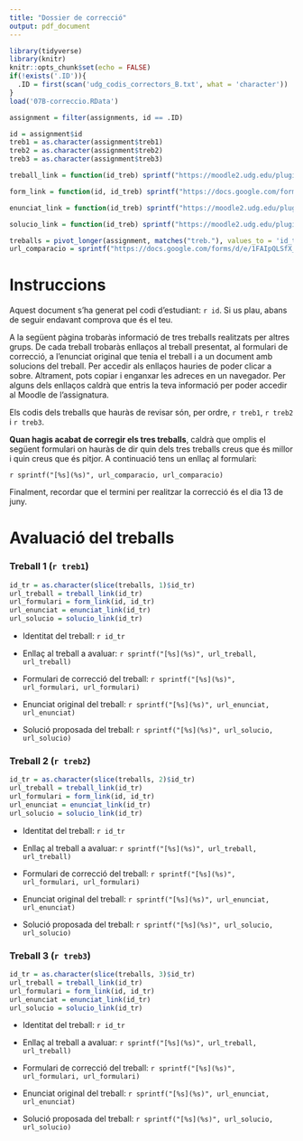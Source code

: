 ```yaml
---
title: "Dossier de correcció"
output: pdf_document
---
```


```r
library(tidyverse)
library(knitr)
knitr::opts_chunk$set(echo = FALSE)
if(!exists('.ID')){
  .ID = first(scan('udg_codis_correctors_B.txt', what = 'character'))
}
load('07B-correccio.RData')

assignment = filter(assignments, id == .ID)

id = assignment$id
treb1 = as.character(assignment$treb1)
treb2 = as.character(assignment$treb2)
treb3 = as.character(assignment$treb3)

treball_link = function(id_treb) sprintf("https://moodle2.udg.edu/pluginfile.php/1681165/mod_folder/content/0/treball_2_%s.pdf", id_treb)

form_link = function(id, id_treb) sprintf("https://docs.google.com/forms/d/e/1FAIpQLSfweSGDQcmXnxOIYwUxFa7rvbEwspwXjNS6Bf1kbR5EGwL2dg/viewform?usp=pp_url&entry.1912960910=%s&entry.1481792059=%s", id, id_treb)

enunciat_link = function(id_treb) sprintf("https://moodle2.udg.edu/pluginfile.php/1681165/mod_folder/content/0/enunciat2_%s.pdf", id_treb)

solucio_link = function(id_treb) sprintf("https://moodle2.udg.edu/pluginfile.php/1681165/mod_folder/content/0/solucio2_%s.pdf", id_treb)

treballs = pivot_longer(assignment, matches("treb."), values_to = 'id_tr')
url_comparacio = sprintf("https://docs.google.com/forms/d/e/1FAIpQLSfX_4zS0BOlPlosdQHAdpRSzOECzdnBLHY4Q08jhHDVgdjaZw/viewform?usp=pp_url&entry.1978343346=%s", id)
```

# Instruccions

Aquest document s'ha generat pel codi d'estudiant: `r id`. Si us plau, abans de seguir endavant comprova que és el teu.

A la següent pàgina trobaràs informació de tres treballs realitzats per altres grups. De cada treball trobaràs enllaços al treball presentat, al formulari de correcció, a l'enunciat original que tenia el treball i a un document amb solucions del treball. Per accedir als enllaços hauries de poder clicar a sobre. Altrament, pots copiar i enganxar les adreces en un navegador. Per alguns dels enllaços caldrà que entris la teva informació per poder accedir al Moodle de l'assignatura.

Els codis dels treballs que hauràs de revisar són, per ordre, `r treb1`, `r treb2` i `r treb3`. 

__Quan hagis acabat de corregir els tres treballs__, caldrà que omplis el següent formulari on hauràs de dir quin dels tres treballs creus que és millor i quin creus que és pitjor. A continuació tens un enllaç al formulari:

`r sprintf("[%s](%s)", url_comparacio, url_comparacio)`

Finalment, recordar que el termini per realitzar la correcció és el dia 13 de juny.

\newpage

# Avaluació del treballs

### Treball 1 (`r treb1`)

```r
id_tr = as.character(slice(treballs, 1)$id_tr)
url_treball = treball_link(id_tr)
url_formulari = form_link(id, id_tr)
url_enunciat = enunciat_link(id_tr)
url_solucio = solucio_link(id_tr)
```

* Identitat del treball:
`r id_tr`

* Enllaç al treball a avaluar:
`r sprintf("[%s](%s)", url_treball, url_treball)`

* Formulari de correcció del treball: 
`r sprintf("[%s](%s)", url_formulari, url_formulari)`

* Enunciat original del treball: 
`r sprintf("[%s](%s)", url_enunciat, url_enunciat)`

* Solució proposada del treball: 
`r sprintf("[%s](%s)", url_solucio, url_solucio)`

### Treball 2 (`r treb2`)

```r
id_tr = as.character(slice(treballs, 2)$id_tr)
url_treball = treball_link(id_tr)
url_formulari = form_link(id, id_tr)
url_enunciat = enunciat_link(id_tr)
url_solucio = solucio_link(id_tr)
```

* Identitat del treball:
`r id_tr`

* Enllaç al treball a avaluar:
`r sprintf("[%s](%s)", url_treball, url_treball)`

* Formulari de correcció del treball: 
`r sprintf("[%s](%s)", url_formulari, url_formulari)`

* Enunciat original del treball: 
`r sprintf("[%s](%s)", url_enunciat, url_enunciat)`

* Solució proposada del treball: 
`r sprintf("[%s](%s)", url_solucio, url_solucio)`

### Treball 3 (`r treb3`)

```r
id_tr = as.character(slice(treballs, 3)$id_tr)
url_treball = treball_link(id_tr)
url_formulari = form_link(id, id_tr)
url_enunciat = enunciat_link(id_tr)
url_solucio = solucio_link(id_tr)
```

* Identitat del treball:
`r id_tr`

* Enllaç al treball a avaluar:
`r sprintf("[%s](%s)", url_treball, url_treball)`

* Formulari de correcció del treball: 
`r sprintf("[%s](%s)", url_formulari, url_formulari)`

* Enunciat original del treball: 
`r sprintf("[%s](%s)", url_enunciat, url_enunciat)`

* Solució proposada del treball: 
`r sprintf("[%s](%s)", url_solucio, url_solucio)`
